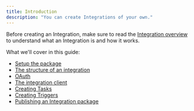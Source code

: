 ```yaml
---
title: Introduction
description: "You can create Integrations of your own."
---
```


Before creating an Integration, make sure to read the [Integration overview](/documentation/concepts/integrations) to understand what an Integration is and how it works.

What we'll cover in this guide:

- [Setup the package](/integrations/create-setup)
- [The structure of an integration](/integrations/create-anatomy)
- [OAuth](/integrations/create-oauth)
- [The integration client](/integrations/create-client)
- [Creating Tasks](/integrations/create-tasks)
- [Creating Triggers](/integrations/create-triggers)
- [Publishing an Integration package](/integrations/create-publishing)
